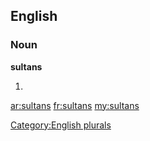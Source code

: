 ==English==

===Noun===
'''sultans'''

# {{plural of|[[sultan]]}}

[[Category:English plurals]]

[[ar:sultans]]
[[fr:sultans]]
[[my:sultans]]